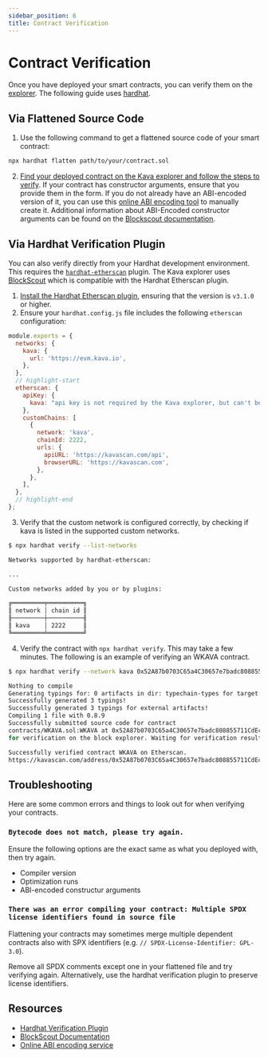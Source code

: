 ```yaml
---
sidebar_position: 6
title: Contract Verification
---
```


# Contract Verification

Once you have deployed your smart contracts, you can verify them on the
[explorer]. The following guide uses [hardhat].

## Via Flattened Source Code

1. Use the following command to get a flattened source code of your smart contract:

```bash
npx hardhat flatten path/to/your/contract.sol
```

2. [Find your deployed contract on the Kava explorer and follow the steps to verify][blockscout-verify].
   If your contract has constructor arguments, ensure that you provide them in
   the form. If you do not already have an ABI-encoded version of it, you can
   use this [online ABI encoding tool][abi-encoder] to manually
   create it. Additional information about ABI-Encoded constructor arguments can
   be found on the [Blockscout documentation][blockscout-abi-constructor].

## Via Hardhat Verification Plugin

You can also verify directly from your Hardhat development environment. This
requires the [`hardhat-etherscan`][hardhat-etherscan] plugin. The Kava explorer uses [BlockScout]
which is compatible with the Hardhat Etherscan plugin.

1. [Install the Hardhat Etherscan plugin][hardhat-etherscan], ensuring
   that the version is `v3.1.0` or higher.
2. Ensure your `hardhat.config.js` file includes the following `etherscan`
   configuration:

```js title="hardhat.config.js"
module.exports = {
  networks: {
    kava: {
      url: 'https://evm.kava.io',
    },
  },
  // highlight-start
  etherscan: {
    apiKey: {
      kava: "api key is not required by the Kava explorer, but can't be empty",
    },
    customChains: [
      {
        network: 'kava',
        chainId: 2222,
        urls: {
          apiURL: 'https://kavascan.com/api',
          browserURL: 'https://kavascan.com',
        },
      },
    ],
  },
  // highlight-end
};
```

3. Verify that the custom network is configured correctly, by checking if kava
   is listed in the supported custom networks.

```bash
$ npx hardhat verify --list-networks

Networks supported by hardhat-etherscan:

...

Custom networks added by you or by plugins:

╔═════════╤══════════╗
║ network │ chain id ║
╟─────────┼──────────╢
║ kava    │ 2222     ║
╚═════════╧══════════╝
```

4. Verify the contract with `npx hardhat verify`. This may take a few minutes.
   The following is an example of verifying an WKAVA contract.

```bash
$ npx hardhat verify --network kava 0x52A87b0703C65a4C30657e7badc808855711CdEc

Nothing to compile
Generating typings for: 0 artifacts in dir: typechain-types for target: ethers-v5
Successfully generated 3 typings!
Successfully generated 3 typings for external artifacts!
Compiling 1 file with 0.8.9
Successfully submitted source code for contract
contracts/WKAVA.sol:WKAVA at 0x52A87b0703C65a4C30657e7badc808855711CdEc
for verification on the block explorer. Waiting for verification result...

Successfully verified contract WKAVA on Etherscan.
https://kavascan.com/address/0x52A87b0703C65a4C30657e7badc808855711CdEc#code
```

## Troubleshooting

Here are some common errors and things to look out for when verifying your
contracts.

### `Bytecode does not match, please try again.`

Ensure the following options are the exact same as what you deployed with, then
try again.

- Compiler version
- Optimization runs
- ABI-encoded constructur arguments

### `There was an error compiling your contract: Multiple SPDX license identifiers found in source file`

Flattening your contracts may sometimes merge multiple dependent contracts also
with SPX identifiers (e.g. `// SPDX-License-Identifier: GPL-3.0`).

Remove all SPDX comments except one in your flattened file and try verifying
again. Alternatively, use the hardhat verification plugin to preserve license
identifiers.

## Resources

- [Hardhat Verification Plugin][hardhat-etherscan]
- [BlockScout Documentation][blockscout-docs]
- [Online ABI encoding service][abi-encoder]

[abi-encoder]: https://abi.hashex.org/
[explorer]: https://kavascan.com
[hardhat]: https://hardhat.org/
[hardhat-etherscan]: https://hardhat.org/plugins/nomiclabs-hardhat-etherscan
[blockscout]: https://github.com/blockscout/blockscout
[blockscout-docs]: https://docs.blockscout.com/
[blockscout-abi-constructor]: https://docs.blockscout.com/for-users/abi-encoded-constructor-arguments
[blockscout-verify]: https://docs.blockscout.com/for-users/verifying-a-smart-contract
